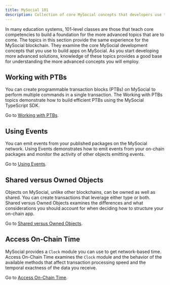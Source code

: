 ```yaml
---
title: MySocial 101
description: Collection of core MySocial concepts that developers use to create objects and interact with them on the MySocial blockchain. 
---
```


In many education systems, 101-level classes are those that teach core competencies to build a foundation for the more advanced topics that are to come. The topics in this section provide the same experience for the MySocial blockchain. They examine the core MySocial development concepts that you use to build apps on MySocial. As you start developing more advanced solutions, knowledge of these topics provides a good base for understanding the more advanced concepts you will employ.

## Working with PTBs

You can create programmable transaction blocks (PTBs) on MySocial to perform multiple commands in a single transaction. The Working with PTBs topics demonstrate how to build efficient PTBs using the MySocial TypeScript SDK.

Go to [Working with PTBs](./mys-101/working-with-ptbs.mdx).

## Using Events

You can emit events from your published packages on the MySocial network. Using Events demonstrates how to emit events from your on-chain packages and monitor the activity of other objects emitting events.

Go to [Using Events](./mys-101/using-events.mdx).

## Shared versus Owned Objects

Objects on MySocial, unlike other blockchains, can be owned as well as shared. You can create transactions that leverage either type or both. Shared versus Owned Objects examines the differences and what considerations you should account for when deciding how to structure your on-chain app. 

Go to [Shared versus Owned Objects](./mys-101/shared-owned.mdx).

## Access On-Chain Time

MySocial provides a `Clock` module you can use to get network-based time. Access On-Chain Time examines the `Clock` module and the behavior of the available methods that affect transaction processing speed and the temporal exactness of the data you receive.

Go to [Access On-Chain Time](./mys-101/access-time.mdx).